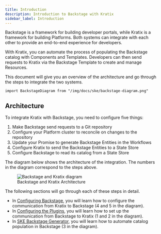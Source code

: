 ```yaml
---
title: Introduction
description: Introduction to Backstage with Kratix
sidebar_label: Introduction
---
```


Backstage is a framework for building developer portals, while Kratix is a
framework for building Platforms. Both systems can integrate with each other to
provide an end-to-end experience for developers.

With Kratix, you can automate the process of populating the Backstage catalog
with Components and Templates. Developers can then send requests to Kratix via
the Backstage Template to create and manage Resources.

This document will give you an overview of the architecture and go through the
steps to integrate the two systems.

```mdx-code-block
import BackstageDiagram from "/img/docs/ske/backstage-diagram.png"
```

## Architecture

To integrate Kratix with Backstage, you need to configure five things:

1. Make Backstage send requests to a Git repository
2. Configure your Platform cluster to reconcile on changes to the repository
2. Update your Promise to generate Backstage Entities in the Workflows
3. Configure Kratix to send the Backstage Entities to a State Store
4. Configure Backstage to read its catalog from a State Store

The diagram below shows the architecture of the integration. The numbers in the
diagram correspond to the steps above.

<figure className="diagram">
  <img className="large" src={BackstageDiagram} alt="Backstage and Kratix
  diagram" />

  <figcaption>Backstage and Kratix Architecture</figcaption>
</figure>

The following sections will go through each of these steps in detail.

* In [Configuring Backstage](./configuring-backstage), you will learn how to configure
  the communication from Kratix to Backstage (4 and 5 in the diagram).
* In [Configuring the Plugins](./plugins), you will learn how to set up the communication
  from Backstage to Kratix (1 and 2 in the diagram).
* In [SKE Backstage Generator](./generator), you will learn how to automate catalog population
  in Backstage (3 in the diagram).
